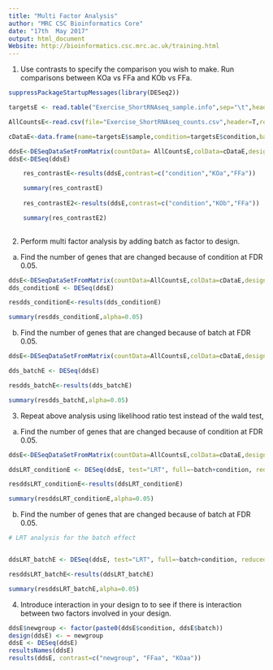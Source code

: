 ```yaml
---
title: "Multi Factor Analysis"
author: "MRC CSC Bioinformatics Core"
date: "17th  May 2017"
output: html_document
Website: http://bioinformatics.csc.mrc.ac.uk/training.html
---
```


1. Use contrasts to specify the comparison you wish to make. Run comparisons between KOa vs FFa and KOb vs FFa. 

```r

suppressPackageStartupMessages(library(DESeq2))

targetsE <- read.table("Exercise_ShortRNAseq_sample.info",sep="\t",header=TRUE)

AllCountsE<-read.csv(file="Exercise_ShortRNAseq_counts.csv",header=T,row.names=1)

cDataE<-data.frame(name=targetsE$sample,condition=targetsE$condition,batch=targetsE$batch)

ddsE<-DESeqDataSetFromMatrix(countData= AllCountsE,colData=cDataE,design=~batch+condition)
ddsE<-DESeq(ddsE)

```


```r
 
    res_contrastE<-results(ddsE,contrast=c("condition","KOa","FFa")) 

    summary(res_contrastE)
    
    res_contrastE2<-results(ddsE,contrast=c("condition","KOb","FFa")) 

    summary(res_contrastE2)
      
```

2. Perform multi factor analysis by adding batch as factor to design.


a) Find the number of genes that are changed because of condition at FDR 0.05.

```r

ddsE<-DESeqDataSetFromMatrix(countData=AllCountsE,colData=cDataE,design=~batch+condition)
dds_conditionE <- DESeq(ddsE)

resdds_conditionE<-results(dds_conditionE)

summary(resdds_conditionE,alpha=0.05)

```

b) Find the number of genes that are changed because of batch at FDR 0.05.

```r


ddsE<-DESeqDataSetFromMatrix(countData=AllCountsE,colData=cDataE,design=~condition+batch)

dds_batchE <- DESeq(ddsE)

resdds_batchE<-results(dds_batchE)

summary(resdds_batchE,alpha=0.05)

```

3. Repeat above analysis using likelihood ratio test instead of the wald test,

a) Find the number of genes that are changed because of condition at FDR 0.05.




```r

ddsE<-DESeqDataSetFromMatrix(countData=AllCountsE,colData=cDataE,design=~batch+condition)

ddsLRT_conditionE <- DESeq(ddsE, test="LRT", full=~batch+condition, reduced=~batch)

resddsLRT_conditionE<-results(ddsLRT_conditionE)

summary(resddsLRT_conditionE,alpha=0.05)

```

b) Find the number of genes that are changed because of batch at FDR 0.05.

```r

# LRT analysis for the batch effect


ddsLRT_batchE <- DESeq(ddsE, test="LRT", full=~batch+condition, reduced=~condition)

resddsLRT_batchE<-results(ddsLRT_batchE)

summary(resddsLRT_batchE,alpha=0.05)

```

4. Introduce interaction in your design to to see if there is interaction between two factors involved in your design.

```r

ddsE$newgroup <- factor(paste0(ddsE$condition, ddsE$batch))
design(ddsE) <- ~ newgroup
ddsE <- DESeq(ddsE)
resultsNames(ddsE)
results(ddsE, contrast=c("newgroup", "FFaa", "KOaa"))

```








